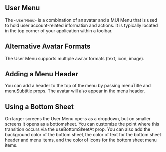 
## User Menu

The `<UserMenu>` is a combination of an avatar and a MUI Menu that is used to hold user account-related information and actions. It is typically located in the top corner of your application within a toolbar.

<UserMenuToolbar />

## Alternative Avatar Formats

The User Menu supports multiple avatar formats (text, icon, image).

<UserMenuAvatarFormat />

## Adding a Menu Header

You can add a header to the top of the menu by passing menuTitle and menuSubtitle props. The avatar will also appear in the menu header.

<UserMenuHeader />

## Using a Bottom Sheet

On larger screens the User Menu opens as a dropdown, but on smaller screens it opens as a bottomsheet. You can customize the point where this transition occurs via the useBottomSheetAt prop.
You can also add the background color of the bottom sheet, the color of text for the bottom sheet header and menu items, and the color of icons for the bottom sheet menu items.

<UserMenuBottomSheet />
